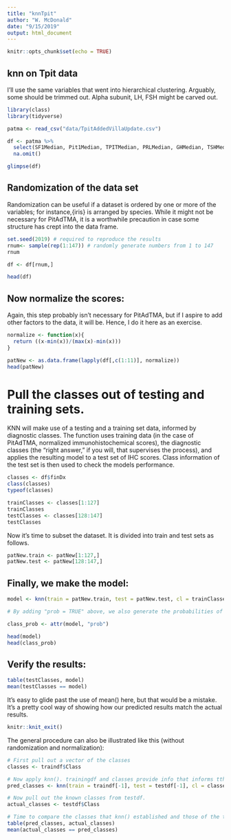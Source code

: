 ```yaml
---
title: "knnTpit"
author: "W. McDonald"
date: "9/15/2019"
output: html_document
---
```


```r
knitr::opts_chunk$set(echo = TRUE)
```

## knn on Tpit data

I'll use the same variables that went into hierarchical clustering. Arguably, some should be trimmed out. Alpha subunit, LH, FSH might be carved out.

```r
library(class)
library(tidyverse)

patma <- read_csv("data/TpitAddedVillaUpdate.csv")

df <- patma %>% 
  select(SF1Median, Pit1Median, TPITMedian, PRLMedian, GHMedian, TSHMedian, LHMedian, FSHMedian, ACTHMedian, ASUMedian, GATA3Median, finDx) %>%
  na.omit()

glimpse(df)
```

## Randomization of the data set

Randomization can be useful if a dataset is ordered by one or more of the variables; for instance,{iris} is arranged by species. While it might not be necessary for PitAdTMA, it is a worthwhile precaution in case some structure has crept into the data frame. 

```r
set.seed(2019) # required to reproduce the results
rnum<- sample(rep(1:147)) # randomly generate numbers from 1 to 147
rnum

df <- df[rnum,]

head(df)
```

## Now normalize the scores:

Again, this step probably isn't necessary for PitAdTMA, but if I aspire to add other factors to the data, it will be. Hence, I do it here as an exercise. 

```r
normalize <- function(x){
  return ((x-min(x))/(max(x)-min(x)))
}

patNew <- as.data.frame(lapply(df[,c(1:11)], normalize))
head(patNew)
```

# Pull the classes out of testing and training sets. 

KNN will make use of a testing and a training set data, informed by diagnostic classes. The function uses training data (in the case of PitAdTMA, normalized immunohistochemical scores), the diagnostic classes (the "right answer," if you will, that supervises the process), and applies the resulting model to a test set of IHC scores. Class information of the test set is then used to check the models performance.

```r
classes <- df$finDx
class(classes)
typeof(classes)

trainClasses <- classes[1:127]
trainClasses
testClasses <- classes[128:147]
testClasses
```

Now it's time to subset the dataset. It is divided into train and test sets as follows.

```r
patNew.train <- patNew[1:127,]
patNew.test <- patNew[128:147,]
```

## Finally, we make the model:

```r
model <- knn(train = patNew.train, test = patNew.test, cl = trainClasses, k = 6, prob = TRUE)

# By adding "prob = TRUE" above, we also generate the probabilities of each class. This might help assess the strength of each argument and point out areas of uncertainty.

class_prob <- attr(model, "prob")

head(model)
head(class_prob)
```

## Verify the results:

```r
table(testClasses, model)
mean(testClasses == model)
```

It's easy to glide past the use of mean() here, but that would be a mistake. It's a pretty cool way of showing how our predicted results match the actual results. 

```r
knitr::knit_exit()
```
The general procedure can also be illustrated like this (without randomization and normalization):

```r
# First pull out a vector of the classes
classes <- traindf$Class

# Now apply knn(). trainingdf and classes provide info that informs tthe testdf. 
pred_classes <- knn(train = traindf[-1], test = testdf[-1], cl = classes)

# Now pull out the known classes from testdf. 
actual_classes <- testdf$Class

# Time to compare the classes that knn() established and those of the testdf. 
table(pred_classes, actual_classes)
mean(actual_classes == pred_classes)
```

